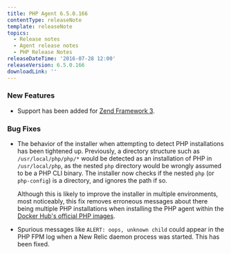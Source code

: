 ```yaml
---
title: PHP Agent 6.5.0.166
contentType: releaseNote
template: releaseNote
topics:
  - Release notes
  - Agent release notes
  - PHP Release Notes
releaseDateTime: '2016-07-28 12:00'
releaseVersion: 6.5.0.166
downloadLink: ''
---
```


### New Features

* Support has been added for [Zend Framework 3](https://docs.newrelic.com/docs/agents/php-agent/getting-started/php-agent-compatibility-requirements#frameworks).

### Bug Fixes

* The behavior of the installer when attempting to detect PHP installations has been tightened up. Previously, a directory structure such as `/usr/local/php/php/*` would be detected as an installation of PHP in `/usr/local/php`, as the nested `php` directory would be wrongly assumed to be a PHP CLI binary. The installer now checks if the nested `php` (or `php-config`) is a directory, and ignores the path if so.

  Although this is likely to improve the installer in multiple environments, most noticeably, this fix removes erroneous messages about there being multiple PHP installations when installing the PHP agent within the [Docker Hub's official PHP images](https://hub.docker.com/_/php).
* Spurious messages like `ALERT: oops, unknown child` could appear in the PHP FPM log when a New Relic daemon process was started. This has been fixed.
